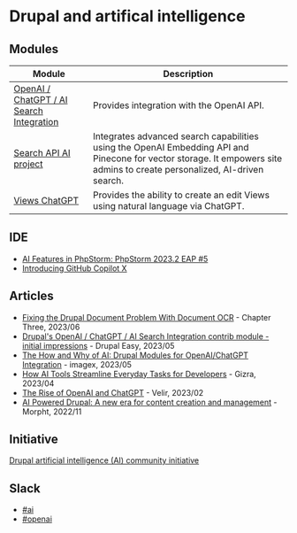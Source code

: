 # Drupal and artifical intelligence

## Modules

| Module | Description |
------------------------------------ | ------------------------------------ |
| [OpenAI / ChatGPT / AI Search Integration](https://www.drupal.org/project/openai) | Provides integration with the OpenAI API. |
| [Search API AI project](https://www.drupal.org/project/search_api_ai) | Integrates advanced search capabilities using the OpenAI Embedding API and Pinecone for vector storage. It empowers site admins to create personalized, AI-driven search. |
| [Views ChatGPT](https://gitlab.com/freelygive/views_chatgpt) | Provides the ability to create an edit Views using natural language via ChatGPT. |

## IDE

- [AI Features in PhpStorm: PhpStorm 2023.2 EAP #5](https://blog.jetbrains.com/phpstorm/2023/06/ai-features-in-phpstorm-phpstorm-2023-2-eap-5/)
- [ Introducing GitHub Copilot X](https://github.com/features/preview/copilot-x)

## Articles

- [Fixing the Drupal Document Problem With Document OCR](https://www.chapterthree.com/blog/fixing-drupal-document-problem-document-ocr) - Chapter Three, 2023/06
- [Drupal's OpenAI / ChatGPT / AI Search Integration contrib module - initial impressions](https://www.drupaleasy.com/blogs/ultimike/2023/05/drupals-openai-chatgpt-ai-search-integration-contrib-module-initial) - Drupal Easy, 2023/05
- [The How and Why of AI: Drupal Modules for OpenAI/ChatGPT Integration](https://imagexmedia.com/blog/drupal-modules-for-openai-chatgpt-integration) - imagex, 2023/05
- [How AI Tools Streamline Everyday Tasks for Developers](https://www.gizra.com/content/ai-tools-drupal-dev/) - Gizra, 2023/04
- [The Rise of OpenAI and ChatGPT](https://www.velir.com/ideas/2023/02/16/the-rise-of-openai-and-chatgpt) - Velir, 2023/02
- [AI Powered Drupal: A new era for content creation and management](https://www.morpht.com/blog/ai-powered-drupal-new-era-content-creation-and-management) - Morpht, 2022/11

## Initiative

[Drupal artificial intelligence (AI) community initiative](https://www.drupal.org/project/artificial_intelligence_initiative)

## Slack

- [#ai](https://drupal.slack.com/archives/CDL2YPBNX)
- [#openai](https://drupal.slack.com/archives/C04NCQGGX0E)
